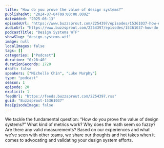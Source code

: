 ```yaml
---
title: "How do you prove the value of design systems?"
publishedAt: "2024-07-04T09:00:00.000Z"
dateAdded: "2025-06-13"
episodeUrl: "https://www.buzzsprout.com/2254397/episodes/15361037-how-do-you-prove-the-value-of-design-systems.mp3"
audioUrl: "https://www.buzzsprout.com/2254397/episodes/15361037-how-do-you-prove-the-value-of-design-systems.mp3"
podcastTitle: "Design Systems WTF"
showSlug: "design-systems-wtf"
image: null
localImages: false
tags: []
categories: ["Podcast"]
duration: "0:28:40"
durationSeconds: 1720
draft: false
speakers: ["Michelle Chin", "Luke Murphy"]
type: "podcast"
season: 1
episode: 20
explicit: 1
feedUrl: "https://feeds.buzzsprout.com/2254397.rss"
guid: "Buzzsprout-15361037"
hasEpisodeImage: false
---
```

We tackle the fundamental question: “How do you prove the value of design systems?” What kind of metrics work? Why does the math seem so fuzzy? Are there any valid measurements? Based on our experiences and what we’ve seen with other teams, we share our thoughts and hot takes when it comes to advocating and validating your design system efforts.
